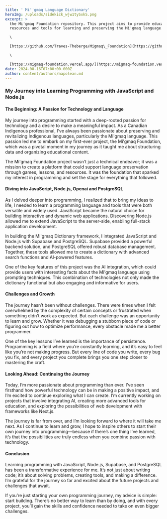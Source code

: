 ```yaml
---
title: ' Mi''gmaq Language Dictionary'
heroImg: /uploads/sidekick_wjw1tySxkS.png
excerpt: >
  the Mi'gmaq Foundation repository. This project aims to provide educational
  resources and tools for learning and preserving the Mi'gmaq language.\

  \

  [https://github.com/Traves-Theberge/Migmaq\_Foundation](https://github.com/Traves-Theberge/Migmaq_Foundation)\

  \

  [https://migmaq-foundation.vercel.app/](https://migmaq-foundation.vercel.app/)
date: 2024-08-16T07:00:00.000Z
author: content/authors/napolean.md
---
```


### My Journey into Learning Programming with JavaScript and Node.js

#### The Beginning: A Passion for Technology and Language

My journey into programming started with a deep-rooted passion for technology and a desire to make a meaningful impact. As a Canadian Indigenous professional, I’ve always been passionate about preserving and revitalizing Indigenous languages, particularly the Mi'gmaq language. This passion led me to embark on my first-ever project, the Mi'gmaq Foundation, which was a pivotal moment in my journey as it taught me about structuring data and organizing educational content.

The Mi'gmaq Foundation project wasn’t just a technical endeavor; it was a mission to create a platform that could support language preservation through games, lessons, and resources. It was the foundation that sparked my interest in programming and set the stage for everything that followed.

#### Diving into JavaScript, Node.js, Openai and PostgreSQL

As I delved deeper into programming, I realized that to bring my ideas to life, I needed to learn a programming language and tools that were both versatile and widely used. JavaScript became the natural choice for building interactive and dynamic web applications. Discovering Node.js allowed me to extend JavaScript to the server-side, enabling full-stack application development.

In building the Mi'gmaq Dictionary framework, I integrated JavaScript and Node.js with Supabase and PostgreSQL. Supabase provided a powerful backend solution, and PostgreSQL offered robust database management. Together, these tools allowed me to create a dictionary with advanced search functions and AI-powered features.

One of the key features of this project was the AI integration, which could provide users with interesting facts about the Mi'gmaq language using prompting techniques. This combination of technologies not only made the dictionary functional but also engaging and informative for users.

#### Challenges and Growth

The journey hasn’t been without challenges. There were times when I felt overwhelmed by the complexity of certain concepts or frustrated when something didn’t work as expected. But each challenge was an opportunity to learn and grow. Whether it was debugging a stubborn piece of code or figuring out how to optimize performance, every obstacle made me a better programmer.

One of the key lessons I’ve learned is the importance of persistence. Programming is a field where you’re constantly learning, and it’s easy to feel like you’re not making progress. But every line of code you write, every bug you fix, and every project you complete brings you one step closer to mastering the craft.

#### Looking Ahead: Continuing the Journey

Today, I’m more passionate about programming than ever. I’ve seen firsthand how powerful technology can be in making a positive impact, and I’m excited to continue exploring what I can create. I’m currently working on projects that involve integrating AI, creating more advanced tools for education, and exploring the possibilities of web development with frameworks like Next.js.

The journey is far from over, and I’m looking forward to where it will take me next. As I continue to learn and grow, I hope to inspire others to start their own journey into programming—because if there’s one thing I’ve learned, it’s that the possibilities are truly endless when you combine passion with technology.

#### Conclusion

Learning programming with JavaScript, Node.js, Supabase, and PostgreSQL has been a transformative experience for me. It’s not just about writing code; it’s about solving problems, creating tools, and making a difference. I’m grateful for the journey so far and excited about the future projects and challenges that await.

If you’re just starting your own programming journey, my advice is simple: start building. There’s no better way to learn than by doing, and with every project, you’ll gain the skills and confidence needed to take on even bigger challenges.
